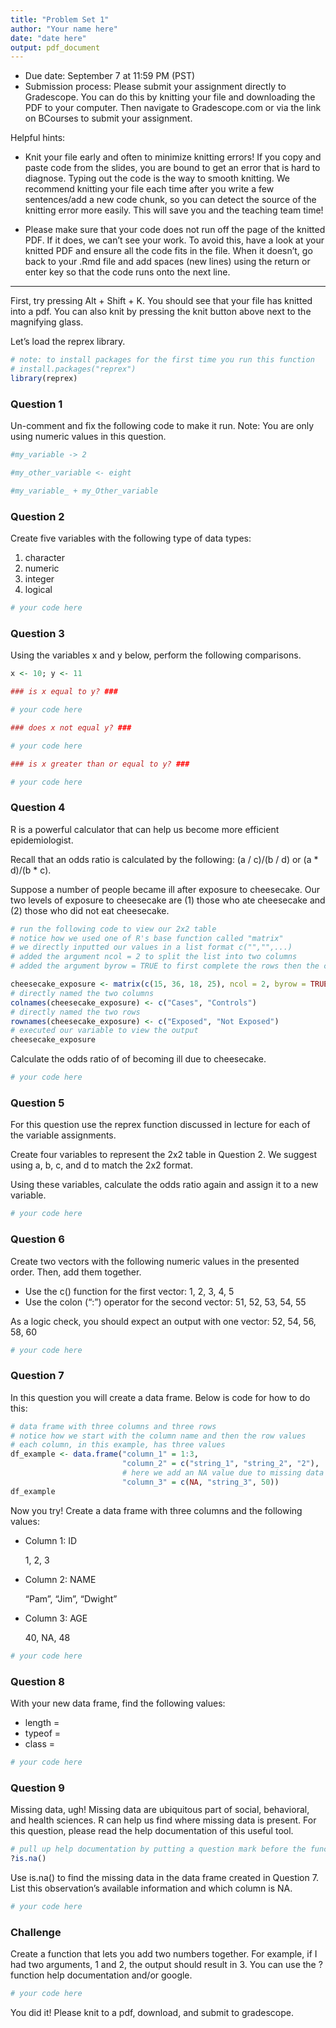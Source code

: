 ```yaml
---
title: "Problem Set 1"
author: "Your name here"
date: "date here"
output: pdf_document
---
```


* Due date: September 7 at 11:59 PM (PST)
* Submission process: Please submit your assignment directly to Gradescope. You can do this by knitting your file and downloading the PDF to your computer. Then navigate to Gradescope.com or via the link on BCourses to submit your assignment. 

Helpful hints:

- Knit your file early and often to minimize knitting errors! If you copy and paste code from the slides, you are bound to get an error that is hard to diagnose. Typing out the code is the way to smooth knitting. We recommend knitting your file each time after you write a few sentences/add a new code chunk, so you can detect the source of the knitting error more easily. This will save you and the teaching team time!

- Please make sure that your code does not run off the page of the knitted PDF. If it does, we can't see your work. To avoid this, have a look at your knitted PDF and ensure all the code fits in the file. When it doesn't, go back to your .Rmd file and add spaces (new lines) using the return or enter key so that the code runs onto the next line.

--------------------------------------------------------------------------------
\newpage 

First, try pressing Alt + Shift + K. You should see that your file has knitted into a pdf. You can also knit by pressing the knit button above next to the magnifying glass.

Let's load the reprex library.

```r
# note: to install packages for the first time you run this function
# install.packages("reprex")
library(reprex)
```

### Question 1

Un-comment and fix the following code to make it run. Note: You are only using numeric values in this question.

```r
#my_variable -> 2

#my_other_variable <- eight

#my_variable_ + my_Other_variable
```

\newpage

### Question 2

Create five variables with the following type of data types:

  1. character
  2. numeric
  3. integer
  4. logical
  
```r
# your code here
```

\newpage

### Question 3

Using the variables x and y below, perform the following comparisons.

```r
x <- 10; y <- 11

### is x equal to y? ###

# your code here

### does x not equal y? ###

# your code here

### is x greater than or equal to y? ###

# your code here

```


\newpage

### Question 4

R is a powerful calculator that can help us become more efficient epidemiologist. 

Recall that an odds ratio is calculated by the following: (a / c)/(b / d) or (a * d)/(b * c). 

Suppose a number of people became ill after exposure to cheesecake. Our two levels of exposure to cheesecake are (1) those who ate cheesecake and (2) those who did not eat cheesecake. 

```r
# run the following code to view our 2x2 table
# notice how we used one of R's base function called "matrix"
# we directly inputted our values in a list format c("","",...) 
# added the argument ncol = 2 to split the list into two columns
# added the argument byrow = TRUE to first complete the rows then the columns

cheesecake_exposure <- matrix(c(15, 36, 18, 25), ncol = 2, byrow = TRUE)
# directly named the two columns
colnames(cheesecake_exposure) <- c("Cases", "Controls")
# directly named the two rows
rownames(cheesecake_exposure) <- c("Exposed", "Not Exposed")
# executed our variable to view the output
cheesecake_exposure
```

Calculate the odds ratio of of becoming ill due to cheesecake.

```r
# your code here
```

\newpage

### Question 5

For this question use the reprex function discussed in lecture for each of the variable assignments.

Create four variables to represent the 2x2 table in Question 2. We suggest using a, b, c, and d to match the 2x2 format.

Using these variables, calculate the odds ratio again and assign it to a new variable.

```r
# your code here
```

\newpage

### Question 6

Create two vectors with the following numeric values in the presented order. Then, add them together. 

- Use the c() function for the first vector: 1, 2, 3, 4, 5
- Use the colon (":") operator for the second vector: 51, 52, 53, 54, 55

As a logic check, you should expect an output with one vector: 52, 54, 56, 58, 60

```r
# your code here
```

\newpage

### Question 7

In this question you will create a data frame. Below is code for how to do this:

```r
# data frame with three columns and three rows
# notice how we start with the column name and then the row values
# each column, in this example, has three values
df_example <- data.frame("column_1" = 1:3, 
                         "column_2" = c("string_1", "string_2", "2"), 
                         # here we add an NA value due to missing data
                         "column_3" = c(NA, "string_3", 50))
df_example
```


Now you try! Create a data frame with three columns and the following values:

- Column 1: ID

  1, 2, 3
  
- Column 2: NAME

  "Pam", "Jim", "Dwight"
  
- Column 3: AGE

  40, NA, 48

```r
# your code here
```

\newpage

### Question 8

With your new data frame, find the following values:

- length = 
- typeof = 
- class = 
  
```r
# your code here
```

\newpage

###  Question 9

Missing data, ugh! Missing data are ubiquitous part of social, behavioral, and health sciences. R can help us find where missing data is present. For this question, please read the help documentation of this useful tool.

```r
# pull up help documentation by putting a question mark before the function name
?is.na()
```

Use is.na() to find the missing data in the data frame created in Question 7. List this observation's available information and which column is NA.

```r
# your code here
```

\newpage

### Challenge

Create a function that lets you add two numbers together. For example, if I had two arguments, 1 and 2, the output should result in 3. You can use the ?function help documentation and/or google. 

```r
# your code here
```

You did it! Please knit to a pdf, download, and submit to gradescope. 